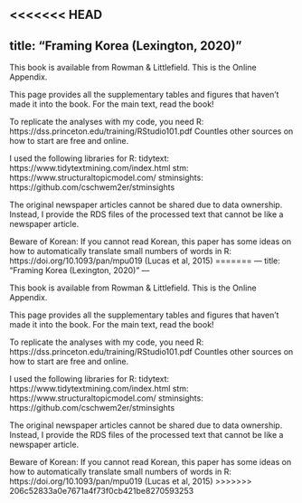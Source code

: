 <<<<<<< HEAD
---
  title: "Framing Korea (Lexington, 2020)"
---
  
This book is available from Rowman & Littlefield. This is the Online Appendix.

This page provides all the supplementary tables and figures that haven't made it into the book. For the main text, read the book!

To replicate the analyses with my code, you need R:
https://dss.princeton.edu/training/RStudio101.pdf 
Countles other sources on how to start are free and online.

I used the following libraries for R:
tidytext: https://www.tidytextmining.com/index.html
stm: https://www.structuraltopicmodel.com/
stminsights: https://github.com/cschwem2er/stminsights 

The original newspaper articles cannot be shared due to data ownership. Instead, I provide the RDS files of the processed text that cannot be like a newspaper article.

Beware of Korean: If you cannot read Korean, this paper has some ideas on how to automatically translate small numbers of words in R:
https://doi.org/10.1093/pan/mpu019 (Lucas et al, 2015)
=======
---
  title: "Framing Korea (Lexington, 2020)"
---
  
This book is available from Rowman & Littlefield. This is the Online Appendix.

This page provides all the supplementary tables and figures that haven't made it into the book. For the main text, read the book!

To replicate the analyses with my code, you need R:
https://dss.princeton.edu/training/RStudio101.pdf 
Countles other sources on how to start are free and online.

I used the following libraries for R:
tidytext: https://www.tidytextmining.com/index.html
stm: https://www.structuraltopicmodel.com/
stminsights: https://github.com/cschwem2er/stminsights 

The original newspaper articles cannot be shared due to data ownership. Instead, I provide the RDS files of the processed text that cannot be like a newspaper article.

Beware of Korean: If you cannot read Korean, this paper has some ideas on how to automatically translate small numbers of words in R:
https://doi.org/10.1093/pan/mpu019 (Lucas et al, 2015)
>>>>>>> 206c52833a0e7671a4f73f0cb421be8270593253
